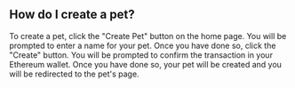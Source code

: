 ## How do I create a pet?

To create a pet, click the "Create Pet" button on the home page. You will be prompted to enter a name for your pet. Once you have done so, click the "Create" button. You will be prompted to confirm the transaction in your Ethereum wallet. Once you have done so, your pet will be created and you will be redirected to the pet's page.
